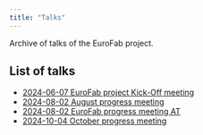 ```yaml
---
title: "Talks"
---
```


Archive of talks of the EuroFab project.

## List of talks

- [2024-06-07 EuroFab project Kick-Off meeting](slides/202406_EuroFab_KO.qmd)
- [2024-08-02 August progress meeting](slides/progress_august.qmd)
- [2024-08-02 EuroFab progress meeting AT](slides/202408_progress_august_Turing.qmd)
- [2024-10-04 October progress meeting](slides/progress_october.qmd)